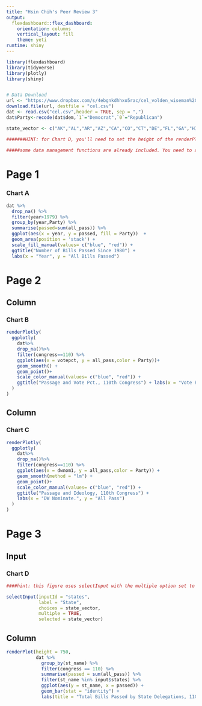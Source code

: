 ```yaml
---
title: "Hsin Chih's Peer Review 3"
output: 
  flexdashboard::flex_dashboard:
    orientation: columns
    vertical_layout: fill
    theme: yeti
runtime: shiny
---
```


```r
library(flexdashboard)
library(tidyverse)
library(plotly)
library(shiny)


# Data Download
url <- "https://www.dropbox.com/s/4ebgnkdhhxo5rac/cel_volden_wiseman%20_coursera.csv?raw=1"
download.file(url, destfile = "cel.csv")
dat <- read.csv("cel.csv",header = TRUE, sep = ",")
dat$Party<-recode(dat$dem,`1`="Democrat",`0`="Republican")

state_vector <- c("AK","AL","AR","AZ","CA","CO","CT","DE","FL","GA","HI","IA","ID","IL","IN","KS","KY","LA","MA","MD","ME","MI","MN","MO","MS","MT","NC","ND","NE","NH","NJ","NM","NV","NY","OH","OK","OR","PA","RI","SC","SD","TN","TX","UT","VA","VT","WA","WI","WV","WY")

#######HINT: for Chart D, you'll need to set the height of the renderPlot, using the height argument. Try a value of 750.

#####some data management functions are already included. You need to add the visualization functions.

```


Page 1
======

### Chart A


```r
dat %>% 
  drop_na() %>% 
  filter(year>1979) %>% 
  group_by(year,Party) %>% 
  summarise(passed=sum(all_pass)) %>% 
  ggplot(aes(x = year, y = passed, fill = Party))  + 
  geom_area(position = 'stack') + 
  scale_fill_manual(values= c("blue", "red")) + 
  ggtitle("Number of Bills Passed Since 1980") + 
  labs(x = "Year", y = "All Bills Passed")
```


Page 2
======

Column {data-width=500}
-------------------------------------
### Chart B

```r
renderPlotly(
  ggplotly(
    dat%>%
    drop_na()%>%
    filter(congress==110) %>%
    ggplot(aes(x = votepct, y = all_pass,color = Party))+ 
    geom_smooth() +  
    geom_point()+
    scale_color_manual(values= c("blue", "red")) + 
    ggtitle("Passage and Vote Pct., 110th Congress") + labs(x = "Vote Pct.", y = "All Pass")
  )
)
```

Column {data-width=500}
-------------------------------------
### Chart C

```r
renderPlotly(
  ggplotly(
    dat%>%
    drop_na()%>%
    filter(congress==110) %>%
    ggplot(aes(x = dwnom1, y = all_pass,color = Party)) + 
    geom_smooth(method = "lm") + 
    geom_point()+
    scale_color_manual(values= c("blue", "red")) + 
    ggtitle("Passage and Ideology, 110th Congress") + 
    labs(x = "DW Nominate.", y = "All Pass")
  )
)
```


Page 3
======

Input{.sidebar}
-----------------
### Chart D

```r

####hint: this figure uses selectInput with the multiple option set to true and with the options set up so that all states are initially selected.

selectInput(inputId = "states",
            label = "State",
            choices = state_vector,
            multiple = TRUE,
            selected = state_vector)
```

Column
------
```r
renderPlot(height = 750,
           dat %>%
             group_by(st_name) %>%
             filter(congress == 110) %>%
             summarise(passed = sum(all_pass)) %>%
             filter(st_name %in% input$states) %>%
             ggplot(aes(y = st_name, x = passed)) +
             geom_bar(stat = "identity") +
             labs(title = "Total Bills Passed by State Delegations, 110th Congress", x = "Total bills Passed Per State", y = "State Name"))
```

